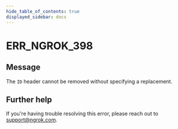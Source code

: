 ```yaml
---
hide_table_of_contents: true
displayed_sidebar: docs
---
```



# ERR_NGROK_398

## Message

The `ID` header cannot be removed without specifying a replacement.

<ErrorDetails error="err_ngrok_398" />

## Further help

If you're having trouble resolving this error, please reach out to [support@ngrok.com](mailto:support@ngrok.com?subject=Help%20with%20ERR_NGROK_398).
